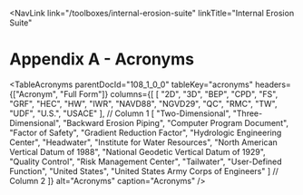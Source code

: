
<NavLink 
  link="/toolboxes/internal-erosion-suite" 
  linkTitle="Internal Erosion Suite" 
></NavLink>

# Appendix A - Acronyms

<TableAcronyms parentDocId="108_1_0_0" tableKey="acronyms"
headers={["Acronym", "Full Form"]}
columns={[
  [
  "2D", "3D", "BEP", "CPD", "FS", "GRF", "HEC", "HW", "IWR", "NAVD88", "NGVD29",
  "QC", "RMC", "TW", "UDF", "U.S.", "USACE"
], // Column 1
[
  "Two-Dimensional", "Three-Dimensional", "Backward Erosion Piping", "Computer Program Document",
  "Factor of Safety", "Gradient Reduction Factor", "Hydrologic Engineering Center", "Headwater",
  "Institute for Water Resources", "North American Vertical Datum of 1988",
  "National Geodetic Vertical Datum of 1929", "Quality Control", "Risk Management Center",
  "Tailwater", "User-Defined Function", "United States", "United States Army Corps of Engineers"
] // Column 2
]}
alt="Acronyms"
caption="Acronyms"
/>
